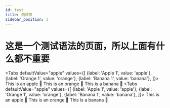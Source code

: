 ```yaml
---
id: test
title: 测试页
sidebar_position: 3
---
```


# 这是一个测试语法的页面，所以上面有什么都不重要


<Tabs
  defaultValue="apple"
  values={[
    {label: 'Apple 1', value: 'apple'},
    {label: 'Orange 1', value: 'orange'},
    {label: 'Banana 1', value: 'banana'},
  ]}>
  <TabItem value="apple" label="Apple 2">
    This is an apple 🍎
  </TabItem>
  <TabItem value="orange" label="Orange 2">
    This is an orange 🍊
  </TabItem>
  <TabItem value="banana" label="Banana 2" default>
    This is a banana 🍌
  </TabItem>
</Tabs>
<BrowserWindow>
  <Tabs
    defaultValue="apple"
    values={[
      {label: 'Apple 1', value: 'apple'},
      {label: 'Orange 1', value: 'orange'},
      {label: 'Banana 1', value: 'banana'},
    ]}>
    <TabItem value="apple" label="Apple 2">This is an apple 🍎</TabItem>
    <TabItem value="orange" label="Orange 2">This is an orange 🍊</TabItem>
    <TabItem value="banana" label="Banana 2" default>This is a banana 🍌</TabItem>
  </Tabs>
</BrowserWindow>
<br/>

